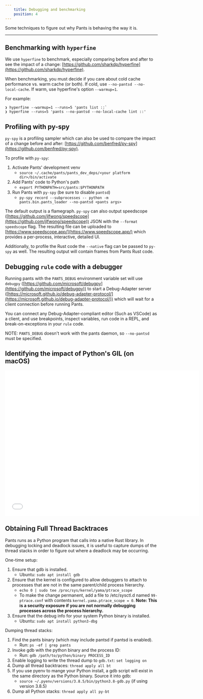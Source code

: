 ```yaml
---
    title: Debugging and benchmarking
    position: 4
---
```


Some techniques to figure out why Pants is behaving the way it is.

---

## Benchmarking with `hyperfine`

We use `hyperfine` to benchmark, especially comparing before and after to see the impact of a change: [https://github.com/sharkdp/hyperfine](https://github.com/sharkdp/hyperfine).

When benchmarking, you must decide if you care about cold cache performance vs. warm cache (or both). If cold, use `--no-pantsd --no-local-cache`. If warm, use hyperfine's option `--warmup=1`.

For example:

```
❯ hyperfine --warmup=1 --runs=5 'pants list ::`
❯ hyperfine --runs=5 'pants --no-pantsd --no-local-cache lint ::'
```

## Profiling with py-spy

`py-spy` is a profiling sampler which can also be used to compare the impact of a change before and after: [https://github.com/benfred/py-spy](https://github.com/benfred/py-spy).

To profile with `py-spy`:

1. Activate Pants' development venv
   - `source ~/.cache/pants/pants_dev_deps/<your platform dir>/bin/activate`
2. Add Pants' code to Python's path
   - `export PYTHONPATH=src/pants:$PYTHONPATH`
3. Run Pants with `py-spy` (be sure to disable `pantsd`)
   - `py-spy record --subprocesses -- python -m pants.bin.pants_loader --no-pantsd <pants args>`

The default output is a flamegraph. `py-spy` can also output speedscope ([https://github.com/jlfwong/speedscope](https://github.com/jlfwong/speedscope)) JSON with the `--format speedscope` flag. The resulting file can be uploaded to [https://www.speedscope.app/](https://www.speedscope.app/) which provides a per-process, interactive, detailed UI.

Additionally, to profile the Rust code the `--native` flag can be passed to `py-spy` as well. The resulting output will contain frames from Pants Rust code.

## Debugging `rule` code with a debugger

Running pants with the `PANTS_DEBUG` environment variable set will use `debugpy` ([https://github.com/microsoft/debugpy](https://github.com/microsoft/debugpy))
to start a Debug-Adapter server ([https://microsoft.github.io/debug-adapter-protocol/](https://microsoft.github.io/debug-adapter-protocol/)) which will
wait for a client connection before running Pants.

You can connect any Debug-Adapter-compliant editor (Such as VSCode) as a client, and use breakpoints,
inspect variables, run code in a REPL, and break-on-exceptions in your `rule` code.

NOTE: `PANTS_DEBUG` doesn't work with the pants daemon, so `--no-pantsd` must be specified.

## Identifying the impact of Python's GIL (on macOS)

<iframe
  class="embedly-embed"
  src="//cdn.embedly.com/widgets/media.html?src=https%3A%2F%2Fwww.youtube.com%2Fembed%2FzALr3zFIQJo%3Ffeature%3Doembed&display_name=YouTube&url=https%3A%2F%2Fwww.youtube.com%2Fwatch%3Fv%3DzALr3zFIQJo&image=https%3A%2F%2Fi.ytimg.com%2Fvi%2FzALr3zFIQJo%2Fhqdefault.jpg&key=f2aa6fc3595946d0afc3d76cbbd25dc3&type=text%2Fhtml&schema=youtube"
  width="640"
  height="480"
  scrolling="no"
  title="YouTube embed"
  frameborder="0"
  allow="autoplay; fullscreen"
  allowfullscreen="true"
></iframe>

## Obtaining Full Thread Backtraces

Pants runs as a Python program that calls into a native Rust library. In debugging locking and deadlock issues, it is useful to capture dumps of the thread stacks in order to figure out where a deadlock may be occurring.

One-time setup:

1. Ensure that gdb is installed.
   - Ubuntu: `sudo apt install gdb`
2. Ensure that the kernel is configured to allow debuggers to attach to processes that are not in the same parent/child process hierarchy.
   - `echo 0 | sudo tee /proc/sys/kernel/yama/ptrace_scope`
   - To make the change permanent, add a file to /etc/sysctl.d named `99-ptrace.conf` with contents `kernel.yama.ptrace_scope = 0`. **Note: This is a security exposure if you are not normally debugging processes across the process hierarchy.**
3. Ensure that the debug info for your system Python binary is installed.
   - Ubuntu: `sudo apt install python3-dbg`

Dumping thread stacks:

1. Find the pants binary (which may include pantsd if pantsd is enabled).
   - Run: `ps -ef | grep pants`
2. Invoke gdb with the python binary and the process ID:
   - Run: `gdb /path/to/python/binary PROCESS_ID`
3. Enable logging to write the thread dump to `gdb.txt`: `set logging on`
4. Dump all thread backtraces: `thread apply all bt`
5. If you use pyenv to mange your Python install, a gdb script will exist in the same directory as the Python binary. Source it into gdb:
   - `source ~/.pyenv/versions/3.8.5/bin/python3.8-gdb.py` (if using version 3.8.5)
6. Dump all Python stacks: `thread apply all py-bt`

